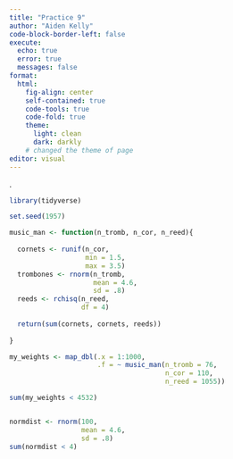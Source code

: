 ```yaml
---
title: "Practice 9"
author: "Aiden Kelly"
code-block-border-left: false
execute: 
  echo: true
  error: true
  messages: false
format: 
  html:
    fig-align: center
    self-contained: true
    code-tools: true
    code-fold: true
    theme:
      light: clean
      dark: darkly
    # changed the theme of page
editor: visual
---
```


.

```r
library(tidyverse)

set.seed(1957)

music_man <- function(n_tromb, n_cor, n_reed){
  
  cornets <- runif(n_cor,
                   min = 1.5,
                   max = 3.5)
  trombones <- rnorm(n_tromb, 
                     mean = 4.6, 
                     sd = .8)
  reeds <- rchisq(n_reed,
                  df = 4)
  
  return(sum(cornets, cornets, reeds))
  
}

my_weights <- map_dbl(.x = 1:1000, 
                      .f = ~ music_man(n_tromb = 76,
                                       n_cor = 110,
                                       n_reed = 1055)) 

sum(my_weights < 4532)


normdist <- rnorm(100, 
                  mean = 4.6, 
                  sd = .8)
sum(normdist < 4)
```
